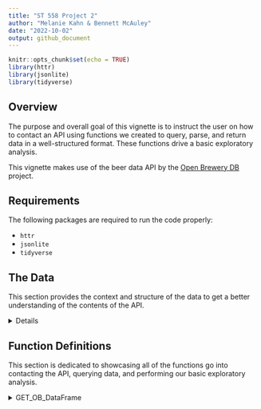 ```yaml
---
title: "ST 558 Project 2"
author: "Melanie Kahn & Bennett McAuley"
date: "2022-10-02"
output: github_document
---
```


```r
knitr::opts_chunk$set(echo = TRUE)
library(httr)
library(jsonlite)
library(tidyverse)
```


## Overview

The purpose and overall goal of this vignette is to instruct the user on how to contact an API using functions we created to query, parse, and return data in a well-structured format. These functions drive a basic exploratory analysis.

This vignette makes use of the beer data API by the [Open Brewery DB](https://www.openbrewerydb.org/faq) project.

## Requirements

The following packages are required to run the code properly:

- `httr`
- `jsonlite`
- `tidyverse`

## The Data

This section provides the context and structure of the data to get a better understanding of the contents of the API.

<details>
The brewery data from Open Brewery DB features information on breweries, cideries, brewpubs, and bottleshops around the world. Using the `GET` function from the `httr` package, a list of breweries is returned.

```r
library(httr)
breweries <- GET("https://api.openbrewerydb.org/breweries")
str(breweries, max.level = 1)
```
</details>


## Function Definitions

This section is dedicated to showcasing all of the functions go into contacting the API, querying data, and performing our basic exploratory analysis.

<details><summary>GET_OB_DataFrame</summary>

```r
Get_OB_DataFrame <- function(search_by, input) {
  if (search_by %in% c("city", "state", "country", "type", "name")) {
    query <- GET(paste0("https://api.openbrewerydb.org/breweries?by_", search_by, "=", input))
  } else stop("Invalid search category. Please use one of these options: 'city', 'state', 'country', 'type' or 'name'.")
  
  query_parse <- fromJSON(rawToChar(query$content))
  
  dt <- as_tibble(query_parse) %>%
    select(id, name, brewery_type, street, city, state, county_province, country)
  
  return(dt)
}
```
</details>


